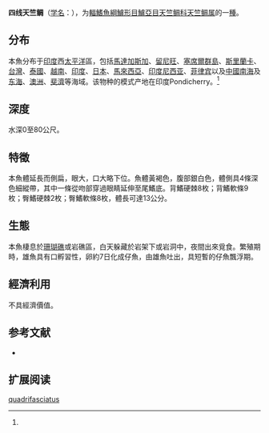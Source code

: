 {{Speciesbox
| name = 四线天竺鲷
| status = NE
| status_system = 
| image = 
| genus = Apogon
| species = quadrifasciatus
| authority = Cuvier et Valenciennes, 1929<ref name='id7226'>{{cite web| url =http://www.bioinfo.cn/db05/BjdwSpecies.php?action=view&id=7226| title =四线天竺鲷| work =中国动物物种编目数据库| publisher =中国科学院微生物研究所| author =中国科学院动物研究所| accessdate =2009-04-16| deadurl =yes| archiveurl =https://web.archive.org/web/20160305035431/http://www.bioinfo.cn/db05/BjdwSpecies.php?action=view&id=7226| archivedate =2016-03-05}}</ref>
| synonyms = 
}}

'''四线天竺鲷'''（[[学名|学名]]：{{lang|la|''Apogon quadrifasciatus''}}），为[[輻鰭魚綱|輻鰭魚綱]][[鱸形目|鱸形目]][[鱸亞目|鱸亞目]][[天竺鲷科|天竺鲷科]][[天竺鲷属|天竺鲷属]]的一[[種|種]]。

==分布==
本魚分布于[[印度|印度]]西[[太平洋|太平洋]]區，包括[[馬達加斯加|馬達加斯加]]、[[留尼旺|留尼旺]]、[[塞席爾群島|塞席爾群島]]、[[斯里蘭卡|斯里蘭卡]]、[[台灣|台灣]]、[[泰國|泰國]]、[[越南|越南]]、[[印度|印度]]、[[日本|日本]]、[[馬來西亞|馬來西亞]]、[[印度尼西亚|印度尼西亚]]、[[菲律宾|菲律宾]]以及[[中國|中國]][[南海|南海]]及[[东海|东海]]、[[澳洲|澳洲]]、[[斐濟|斐濟]]等海域。该物种的模式产地在印度Pondicherry。<ref name='id7226'/>

==深度==
水深0至80公尺。

==特徵==
本魚體延長而側扁，眼大，口大略下位。魚體黃褐色，腹部銀白色，體側具4條深色細縱帶，其中一條從吻部穿過眼睛延伸至尾鰭底。背鰭硬棘8枚；背鰭軟條9枚；臀鰭硬棘2枚；臀鰭軟條8枚，體長可達13公分。

==生態==
本魚棲息於[[珊瑚礁|珊瑚礁]]或岩礁區，白天躲藏於岩架下或岩洞中，夜間出來覓食。繁殖期時，雄魚具有口孵習性，卵約7日化成仔魚，由雄魚吐出，具短暫的仔魚飄浮期。

==經濟利用==
不具經濟價值。

== 参考文献 ==
{{reflist}}
*{{FishBase_species|genus=Apogon|species=quadrifasciatus|year=2011|month=12}}

== 扩展阅读 ==
{{refbegin}}
{{wikispecies-inline|Apogon quadrifasciatus|四线天竺鲷}}
{{refend}}
{{Taxonbar|from=Q1042341}}

[[Category:天竺鲷属|quadrifasciatus]]


{{鲈形目小作品}}